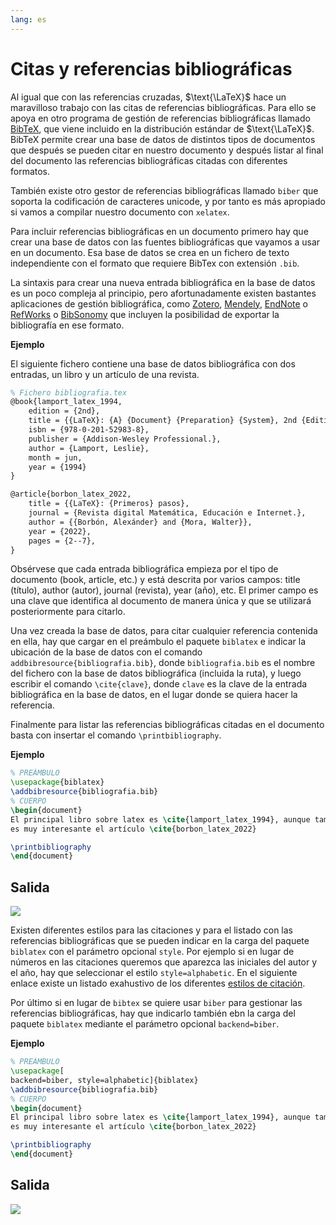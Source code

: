 ```yaml
---
lang: es
---
```


# Citas y referencias bibliográficas

Al igual que con las referencias cruzadas, $\text{\LaTeX}$ hace un maravilloso trabajo con las citas de referencias bibliográficas. Para ello se apoya en otro programa de gestión de referencias bibliográficas llamado [BibTeX](http://www.bibtex.org/), que viene incluido en la distribución estándar de $\text{\LaTeX}$. BibTeX permite crear una base de datos de distintos tipos de documentos que después se pueden citar en nuestro documento y después listar al final del documento las referencias bibliográficas citadas con diferentes formatos.

También existe otro gestor de referencias bibliográficas llamado `biber` que soporta la codificación de caracteres unicode, y por tanto es más apropiado si vamos a compilar nuestro documento con `xelatex`.

Para incluir referencias bibliográficas en un documento primero hay que crear una base de datos con las fuentes bibliográficas que vayamos a usar en un documento. Esa base de datos se crea en un fichero de texto independiente con el formato que requiere BibTex con extensión `.bib`. 

La sintaxis para crear una nueva entrada bibliográfica en la base de datos es un poco compleja al principio, pero afortunadamente existen bastantes aplicaciones de gestión bibliográfica, como [Zotero](https://www.zotero.org/), [Mendely](https://www.mendeley.com/), [EndNote](https://endnote.com/) o [RefWorks](https://refworks.proquest.com/researcher/) o [BibSonomy](https://www.bibsonomy.org/) que incluyen la posibilidad de exportar la bibliografía en ese formato.

**Ejemplo**

El siguiente fichero contiene una base de datos bibliográfica con dos entradas, un libro y un artículo de una revista.

```latex
% Fichero bibliografia.tex
@book{lamport_latex_1994,
	edition = {2nd},
	title = {{LaTeX}: {A} {Document} {Preparation} {System}, 2nd {Edition}},
	isbn = {978-0-201-52983-8},
	publisher = {Addison-Wesley Professional.},
	author = {Lamport, Leslie},
	month = jun,
	year = {1994}
}

@article{borbon_latex_2022,
	title = {{LaTeX}: {Primeros} pasos},
	journal = {Revista digital Matemática, Educación e Internet.},
	author = {{Borbón, Alexánder} and {Mora, Walter}},
	year = {2022},
	pages = {2--7},
}
```

Obsérvese que cada entrada bibliográfica empieza por el tipo de documento (book, article, etc.) y está descrita por varios campos: title (título), author (autor), journal (revista), year (año), etc. El primer campo es una clave que identifica al documento de manera única y que se utilizará posteriormente para citarlo.

Una vez creada la base de datos, para citar cualquier referencia contenida en ella, hay que cargar en el preámbulo el paquete `biblatex` e indicar la ubicación de la base de datos con el comando `addbibresource{bibliografia.bib}`, donde `bibliografia.bib` es el nombre del fichero con la base de datos bibliográfica (incluida la ruta), y luego escribir el comando `\cite{clave}`, donde `clave` es la clave de la entrada bibliográfica en la base de datos, en el lugar donde se quiera hacer la referencia.

Finalmente para listar las referencias bibliográficas citadas en el documento basta con insertar el comando `\printbibliography`.

**Ejemplo**

```latex
% PREÁMBULO
\usepackage{biblatex}
\addbibresource{bibliografia.bib}
% CUERPO
\begin{document}
El principal libro sobre latex es \cite{lamport_latex_1994}, aunque también 
es muy interesante el artículo \cite{borbon_latex_2022}

\printbibliography
\end{document}
```

:::{.callout-note collapse="true" icon=false}
## Salida
![](img/bibliografia/bibliografia.png)
:::

Existen diferentes estilos para las citaciones y para el listado con las referencias bibliográficas que se pueden indicar en la carga del paquete `biblatex` con el parámetro opcional `style`. Por ejemplo si en lugar de números en las citaciones queremos que aparezca las iniciales del autor y el año, hay que seleccionar el estilo `style=alphabetic`. En el siguiente enlace existe un listado exahustivo de los diferentes [estilos de citación](https://www.overleaf.com/learn/latex/Biblatex_citation_styles).

Por último si en lugar de `bibtex` se quiere usar `biber` para gestionar las referencias bibliográficas, hay que indicarlo también ebn la carga del paquete `biblatex` mediante el parámetro opcional `backend=biber`.

**Ejemplo**

```latex
% PREÁMBULO
\usepackage[
backend=biber, style=alphabetic]{biblatex}
\addbibresource{bibliografia.bib}
% CUERPO
\begin{document}
El principal libro sobre latex es \cite{lamport_latex_1994}, aunque también 
es muy interesante el artículo \cite{borbon_latex_2022}

\printbibliography
\end{document}
```

:::{.callout-note collapse="true" icon=false}
## Salida
![](img/bibliografia/bibliografia2.png)
:::


